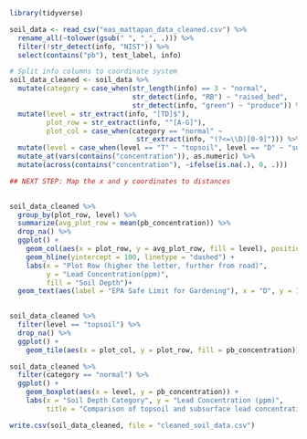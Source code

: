 ```{r}
library(tidyverse)
```

```{r}
soil_data <- read_csv("eas_mattapan_data_cleaned.csv") %>%
  rename_all(~tolower(gsub(" ", "_", .))) %>%
  filter(!str_detect(info, "NIST")) %>%
  select(contains("pb"), test_label, info)
```

```{r}
# Split info columns to coordinate system
soil_data_cleaned <- soil_data %>% 
  mutate(category = case_when(str_length(info) == 3 ~ "normal",
                              str_detect(info, "RB") ~ "raised_bed",
                              str_detect(info, "green") ~ "produce")) %>%
  mutate(level = str_extract(info, "[TD]$"), 
         plot_row = str_extract(info, "^[A-G]"),
         plot_col = case_when(category == "normal" ~ 
                               str_extract(info, "(?<=\\D)[0-9]"))) %>%
  mutate(level = case_when(level == "T" ~ "topsoil", level == "D" ~ "subsurface")) %>%
  mutate_at(vars(contains("concentration")), as.numeric) %>% 
  mutate(across(contains("concentration"), ~ifelse(is.na(.), 0, .)))

## NEXT STEP: Map the x and y coordinates to distances
  
```

```{r}
soil_data_cleaned %>%
  group_by(plot_row, level) %>%
  summarize(avg_plot_row = mean(pb_concentration)) %>%
  drop_na() %>%
  ggplot() +
    geom_col(aes(x = plot_row, y = avg_plot_row, fill = level), position = "dodge") +
    geom_hline(yintercept = 100, linetype = "dashed") +
    labs(x = "Plot Row (higher the letter, further from road)", 
         y = "Lead Concentration(ppm)",
         fill = "Soil Depth")+
  geom_text(aes(label = "EPA Safe Limit for Gardening"), x = "D", y = 105)
  
```
```{r}
soil_data_cleaned %>%
  filter(level == "topsoil") %>%
  drop_na() %>%
  ggplot() +
    geom_tile(aes(x = plot_col, y = plot_row, fill = pb_concentration))
```
```{r}
soil_data_cleaned %>%
  filter(category == "normal") %>%
  ggplot() +
    geom_boxplot(aes(x = level, y = pb_concentration)) +
    labs(x = "Soil Depth Category", y = "Lead Concentration (ppm)",
         title = "Comparison of topsoil and subsurface lead concentrations")
```
```{r}
write.csv(soil_data_cleaned, file = "cleaned_soil_data.csv")
```

